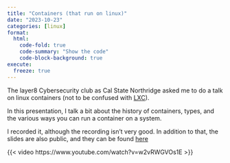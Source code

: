 ```yaml
---
title: "Containers (that run on linux)"
date: "2023-10-23"
categories: [linux]
format:
  html:
    code-fold: true
    code-summary: "Show the code"
    code-block-background: true
execute:
  freeze: true
---
```


The layer8 Cybersecurity club as Cal State Northridge asked me to do a talk on linux containers (not to be confused with [LXC](https://en.wikipedia.org/wiki/LXC)).

In this presentation, I talk a bit about the history of containers, types, and the various ways you can run a container on a system.

I recorded it, although the recording isn't very good. In addition to that, the slides are also public, and they can be found [here](./revealjs.qmd)

{{< video https://www.youtube.com/watch?v=w2vRWGVOs1E >}}
